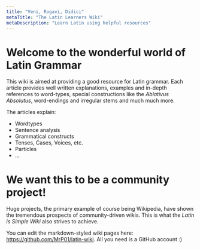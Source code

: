 ```yaml
---
title: "Veni, Rogavi, Didici"
metaTitle: "The Latin Learners Wiki"
metaDescription: "Learn Latin using helpful resources"
---
```



# Welcome to the wonderful world of Latin Grammar

This wiki is aimed at providing a good resource for Latin grammar. Each article provides well written explanations, examples and in-depth references 
to word-types, special constructions like the *Ablativus Absolutus*, word-endings and irregular stems and much much more.

The articles explain:

- Wordtypes
- Sentence analysis
- Grammatical constructs
- Tenses, Cases, Voices, etc.
- Particles
- ...

# We want this to be a community project!

Huge projects, the primary example of course being Wikipedia, have shown the tremendous prospects of community-driven wikis.
This is what the *Latin is Simple Wiki* also strives to achieve.

You can edit the markdown-styled wiki pages here: <https://github.com/MrP01/latin-wiki>.
All you need is a GitHub account :)

